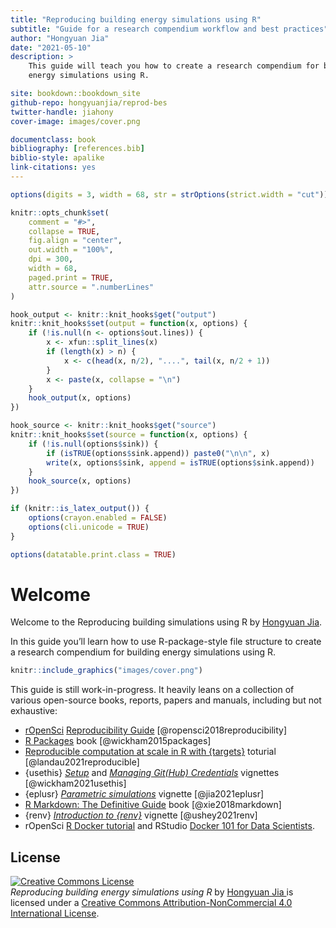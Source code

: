 ```yaml
---
title: "Reproducing building energy simulations using R"
subtitle: "Guide for a research compendium workflow and best practices"
author: "Hongyuan Jia"
date: "2021-05-10"
description: >
    This guide will teach you how to create a research compendium for building
    energy simulations using R.

site: bookdown::bookdown_site
github-repo: hongyuanjia/reprod-bes
twitter-handle: jiahony
cover-image: images/cover.png

documentclass: book
bibliography: [references.bib]
biblio-style: apalike
link-citations: yes
---
```


```r
options(digits = 3, width = 68, str = strOptions(strict.width = "cut"))

knitr::opts_chunk$set(
    comment = "#>",
    collapse = TRUE,
    fig.align = "center",
    out.width = "100%",
    dpi = 300,
    width = 68,
    paged.print = TRUE,
    attr.source = ".numberLines"
)

hook_output <- knitr::knit_hooks$get("output")
knitr::knit_hooks$set(output = function(x, options) {
    if (!is.null(n <- options$out.lines)) {
        x <- xfun::split_lines(x)
        if (length(x) > n) {
            x <- c(head(x, n/2), "....", tail(x, n/2 + 1))
        }
        x <- paste(x, collapse = "\n")
    }
    hook_output(x, options)
})

hook_source <- knitr::knit_hooks$get("source")
knitr::knit_hooks$set(source = function(x, options) {
    if (!is.null(options$sink)) {
        if (isTRUE(options$sink.append)) paste0("\n\n", x)
        write(x, options$sink, append = isTRUE(options$sink.append))
    }
    hook_source(x, options)
})

if (knitr::is_latex_output()) {
    options(crayon.enabled = FALSE)
    options(cli.unicode = TRUE)
}

options(datatable.print.class = TRUE)
```

# Welcome {-}

Welcome to the Reproducing building simulations using R by [Hongyuan Jia](https://hongyuanjia.me).

In this guide you'll learn how to use R-package-style file structure to create a
research compendium for building energy simulations using R.

```r
knitr::include_graphics("images/cover.png")
```

This guide is still work-in-progress. It heavily leans on a collection of
various open-source books, reports, papers and manuals, including but not
exhaustive:

* [rOpenSci](https://ropensci.org/)
  [Reproducibility Guide](https://ropensci.github.io/reproducibility-guide/)
  [@ropensci2018reproducibility]
* [R Packages](https://r-pkgs.org/) book [@wickham2015packages]
* [Reproducible computation at scale in R with {targets}](https://github.com/wlandau/targets-tutorial)
  toturial [@landau2021reproducible]
* {usethis}
  [*Setup*](https://usethis.r-lib.org/articles/articles/usethis-setup.html) and
  [*Managing Git(Hub) Credentials*](https://usethis.r-lib.org/articles/articles/git-credentials.html)
  vignettes [@wickham2021usethis]
* {eplusr}
  [*Parametric simulations*](https://hongyuanjia.github.io/eplusr/articles/param.html)
  vignette [@jia2021eplusr]
* [R Markdown: The Definitive Guide](https://bookdown.org/yihui/rmarkdown/) book
  [@xie2018markdown]
* {renv} [*Introduction to {renv}*](https://rstudio.github.io/renv/articles/renv.html)
  vignette [@ushey2021renv]
* rOpenSci [R Docker tutorial](https://ropenscilabs.github.io/r-docker-tutorial/)
  and RStudio [Docker 101 for Data Scientists](https://environments.rstudio.com/docker.html).

## License {-}

<a rel="license" href="http://creativecommons.org/licenses/by-nc/4.0/">
    <img alt="Creative Commons License" style="border-width:0" src="https://i.creativecommons.org/l/by-nc/4.0/88x31.png"/>
</a>
<br/>
<span xmlns:dct="http://purl.org/dc/terms/" property="dct:title">
    *Reproducing building energy simulations using R*
</span>
    by
<a xmlns:cc="http://creativecommons.org/ns#" href="https://github.com/hongyuanjia/reprod-bes" property="cc:attributionName" rel="cc:attributionURL">
    Hongyuan Jia
</a>
    is licensed under a
<a rel="license" href="http://creativecommons.org/licenses/by-nc/4.0/">
    Creative Commons Attribution-NonCommercial 4.0 International License</a>.
